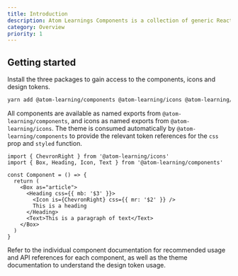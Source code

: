 ```yaml
---
title: Introduction
description: Atom Learnings Components is a collection of generic React components built using stitches, including components that cover layout, content, data collection, media and a host of other UI concerns.
category: Overview
priority: 1
---
```


## Getting started

Install the three packages to gain access to the components, icons and design tokens.

```bash
yarn add @atom-learning/components @atom-learning/icons @atom-learning/theme
```

All components are available as named exports from `@atom-learning/components`, and icons as named exports from `@atom-learning/icons`. The theme is consumed automatically by `@atom-learning/components` to provide the relevant token references for the `css` prop and `styled` function.

```tsx
import { ChevronRight } from '@atom-learning/icons'
import { Box, Heading, Icon, Text } from '@atom-learning/components'

const Component = () => {
  return (
    <Box as="article">
      <Heading css={{ mb: '$3' }}>
        <Icon is={ChevronRight} css={{ mr: '$2' }} />
        This is a heading
      </Heading>
      <Text>This is a paragraph of text</Text>
    </Box>
  )
}
```

Refer to the individual component documentation for recommended usage and API references for each component, as well as the theme documentation to understand the design token usage.
